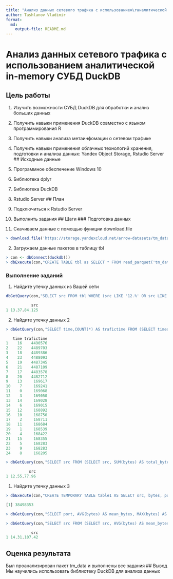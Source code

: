 ```yaml
---
title: "Анализ данных сетевого трафика с использованием\rаналитической in-memory СУБД DuckDB"
author: Tashlanov Vladimir
format:
  md:
    output-file: README.md
---
```

# Анализ данных сетевого трафика с использованием аналитической in-memory СУБД DuckDB
## Цель работы
1. Изучить возможности СУБД DuckDB для обработки и анализ больших данных
2. Получить навыки применения DuckDB совместно с языком программирования R
3. Получить навыки анализа метаинфомации о сетевом трафике
4. Получить навыки применения облачных технологий хранения, подготовки и анализа данных: Yandex Object Storage, Rstudio Server
## Исходные данные
1. Программное обеспечение Windows 10
2. Библиотека dplyr
3. Библиотека DuckDB
4. Rstudio Server
## План
1. Подключиться к Rstudio Server
2. Выполнить задания
## Шаги
### Подготовка данных

1. Скачиваем данные с помощью функции download.file
```r
> download.file('https://storage.yandexcloud.net/arrow-datasets/tm_data.pqt', destfile = "tm_data.pqt")
```
2. Загружаем данные пакетов в таблицу tbl
```r
> con <- dbConnect(duckdb())
> dbExecute(con,"CREATE TABLE tbl as SELECT * FROM read_parquet('tm_data.pqt')")
```
### Выполнение заданий
1. Найдите утечку данных из Вашей сети
```r
dbGetQuery(con,"SELECT src FROM tbl WHERE (src LIKE '12.%' OR src LIKE '13.%' OR src LIKE '14.%') AND NOT (dst LIKE '12.%' AND dst LIKE '13.%' AND dst LIKE '14.%') GROUP BY src ORDER BY SUM(bytes) DESC LIMIT 1")
```
```r
           src
1 13.37.84.125
```
2. Найдите утечку данных 2
```r
> dbGetQuery(con,"SELECT time,COUNT(*) AS trafictime FROM (SELECT timestamp,src,dst,bytes,((src LIKE '12.%' OR src LIKE '13.%' OR src LIKE '14.%') AND (dst NOT LIKE '12.%' AND dst NOT LIKE '13.%' AND dst NOT LIKE '14.%')) AS trafic,EXTRACT(HOUR FROM epoch_ms(CAST(timestamp AS BIGINT))) AS time FROM tbl) sub WHERE trafic = TRUE AND time BETWEEN 0 AND 24 GROUP BY time ORDER BY trafictime DESC;")
```
```r
   time trafictime
1    16    4490576
2    22    4489703
3    18    4489386
4    23    4488093
5    19    4487345
6    21    4487109
7    17    4483578
8    20    4482712
9    13     169617
10    7     169241
11    0     169068
12    3     169050
13   14     169028
14    6     169015
15   12     168892
16   10     168750
17    2     168711
18   11     168684
19    1     168539
20    4     168422
21   15     168355
22    5     168283
23    9     168283
24    8     168205
```
```r
> dbGetQuery(con,"SELECT src FROM (SELECT src, SUM(bytes) AS total_bytes FROM (SELECT *, EXTRACT(HOUR FROM epoch_ms(CAST(timestamp AS BIGINT))) AS time FROM tbl) sub WHERE src <> '13.37.84.125' AND (src LIKE '12.%' OR src LIKE '13.%' OR src LIKE '14.%') AND (dst NOT LIKE '12.%' AND dst NOT LIKE '13.%' AND dst NOT LIKE '14.%') AND time BETWEEN 1 AND 15 GROUP BY src) grp ORDER BY total_bytes DESC LIMIT 1;")
```
```r
          src
1 12.55.77.96
```
1. Найдите утечку данных 3
```r
> dbExecute(con,"CREATE TEMPORARY TABLE table1 AS SELECT src, bytes, port FROM tbl WHERE src <> '13.37.84.125' AND src <> '12.55.77.96' AND (src LIKE '12.%' OR src LIKE '13.%' OR src LIKE '14.%') AND (dst NOT LIKE '12.%' AND dst NOT LIKE '13.%' AND dst NOT LIKE '14.%');")
```
```r
[1] 38498353
```
```r
> dbGetQuery(con,"SELECT port, AVG(bytes) AS mean_bytes, MAX(bytes) AS max_bytes, SUM(bytes) AS sum_bytes, MAX(bytes) - AVG(bytes) AS diff FROM table1 GROUP BY port HAVING MAX(bytes) - AVG(bytes) <> 0 ORDER BY diff DESC LIMIT 1;")
```
```r
> dbGetQuery(con,"SELECT src FROM (SELECT src, AVG(bytes) AS mean_bytes FROM table1 WHERE port = 37 GROUP BY src) AS table2 ORDER BY mean_bytes DESC LIMIT 1;")
```
```r
           src
1 14.31.107.42
```
## Оценка результата
Был проанализирован пакет tm_data и выполнены все задания
## Вывод
Мы научились использовать библиотеку DuckDB для анализа данных
